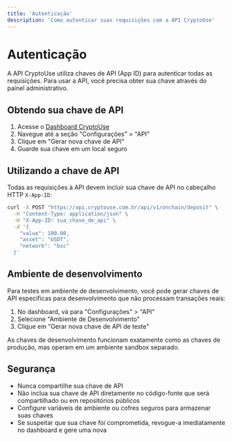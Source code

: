 ```yaml
---
title: 'Autenticação'
description: 'Como autenticar suas requisições com a API CryptoUse'
---
```


# Autenticação

A API CryptoUse utiliza chaves de API (App ID) para autenticar todas as requisições. Para usar a API, você precisa obter sua chave através do painel administrativo.

## Obtendo sua chave de API

1. Acesse o [Dashboard CryptoUse](https://dashboard.cryptouse.com)
2. Navegue até a seção "Configurações" > "API"
3. Clique em "Gerar nova chave de API"
4. Guarde sua chave em um local seguro

## Utilizando a chave de API

Todas as requisições à API devem incluir sua chave de API no cabeçalho HTTP `X-App-ID`:

```bash
curl -X POST "https://api.cryptouse.com.br/api/v1/onchain/deposit" \
  -H "Content-Type: application/json" \
  -H "X-App-ID: sua_chave_de_api" \
  -d '{
    "value": 100.00,
    "asset": "USDT",
    "network": "bsc"
  }'
```

## Ambiente de desenvolvimento

Para testes em ambiente de desenvolvimento, você pode gerar chaves de API específicas para desenvolvimento que não processam transações reais:

1. No dashboard, vá para "Configurações" > "API"
2. Selecione "Ambiente de Desenvolvimento"
3. Clique em "Gerar nova chave de API de teste"

As chaves de desenvolvimento funcionam exatamente como as chaves de produção, mas operam em um ambiente sandbox separado.

## Segurança

- Nunca compartilhe sua chave de API
- Não inclua sua chave de API diretamente no código-fonte que será compartilhado ou em repositórios públicos
- Configure variáveis de ambiente ou cofres seguros para armazenar suas chaves
- Se suspeitar que sua chave foi comprometida, revogue-a imediatamente no dashboard e gere uma nova 